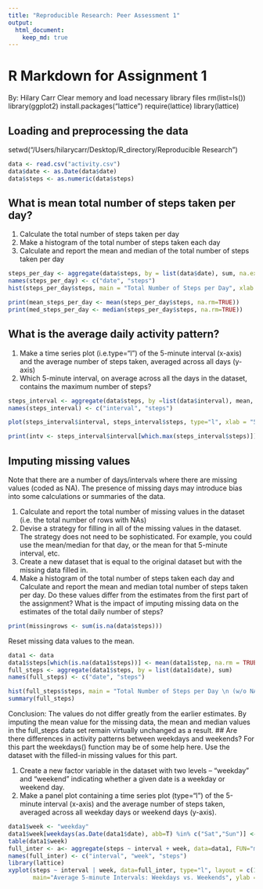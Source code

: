 ```yaml
---
title: "Reproducible Research: Peer Assessment 1"
output: 
  html_document:
    keep_md: true
---
```

# R Markdown for Assignment 1
By: Hilary Carr
Clear memory and load necessary library files
rm(list=ls())
library(ggplot2)
install.packages("lattice")
require(lattice) 
library(lattice)

## Loading and preprocessing the data
setwd("/Users/hilarycarr/Desktop/R_directory/Reproducible Research")
```r

data <- read.csv("activity.csv")
data$date <- as.Date(data$date)
data$steps <- as.numeric(data$steps)
```
## What is mean total number of steps taken per day?
1. Calculate the total number of steps taken per day
2. Make a histogram of the total number of steps taken each day
3. Calculate and report the mean and median of the total number of steps taken per day

```r
steps_per_day <- aggregate(data$steps, by = list(data$date), sum, na.exclude=T)
names(steps_per_day) <- c("date", "steps")
hist(steps_per_day$steps, main = "Total Number of Steps per Day", xlab = "Number of Steps", col = "blue", breaks = 10)

print(mean_steps_per_day <- mean(steps_per_day$steps, na.rm=TRUE))
print(med_steps_per_day <- median(steps_per_day$steps, na.rm=TRUE))
```

## What is the average daily activity pattern?
1. Make a time series plot (i.e.type="l") of the 5-minute interval (x-axis) and the average number of steps taken, averaged across all days (y-axis)
2. Which 5-minute interval, on average across all the days in the dataset, contains the maximum number of steps?
```r
steps_interval <- aggregate(data$steps, by =list(data$interval), mean, na.rm=TRUE)
names(steps_interval) <- c("interval", "steps")

plot(steps_interval$interval, steps_interval$steps, type="l", xlab = "5 min - interval", ylab = "Average steps", main = "Average Daily Activity Pattern", col = "red")

print(intv <- steps_interval$interval[which.max(steps_interval$steps)])
```

## Imputing missing values
Note that there are a number of days/intervals where there are missing values (coded as NA). The presence of missing days may introduce bias into some calculations or summaries of the data.

1. Calculate and report the total number of missing values in the dataset (i.e. the total number of rows with NAs)
2. Devise a strategy for filling in all of the missing values in the dataset. The strategy does not need to be sophisticated. For example, you could use the mean/median for that day, or the mean for that 5-minute interval, etc.
3. Create a new dataset that is equal to the original dataset but with the missing data filled in.
4. Make a histogram of the total number of steps taken each day and Calculate and report the mean and median total number of steps taken per day. Do these values differ from the estimates from the first part of the assignment? What is the impact of imputing missing data on the estimates of the total daily number of steps?
```r
print(missingrows <- sum(is.na(data$steps)))
```
Reset missing data values to the mean.
```r
data1 <- data
data1$steps[which(is.na(data1$steps))] <- mean(data1$step, na.rm = TRUE)
full_steps <- aggregate(data1$steps, by = list(data1$date), sum)
names(full_steps) <- c("date", "steps")

hist(full_steps$steps, main = "Total Number of Steps per Day \n (w/o NAs)", xlab = "Number of Steps", col = "blue", breaks = 10)
summary(full_steps)
```
Conclusion: The values do not differ greatly from the earlier estimates. By imputing the mean value for the missing data, the mean and median values in the full_steps data set remain virtually unchanged as a result.
## Are there differences in activity patterns between weekdays and weekends?
For this part the weekdays() function may be of some help here. Use the dataset with the filled-in missing values for this part.

1. Create a new factor variable in the dataset with two levels – “weekday” and “weekend” indicating whether a given date is a weekday or weekend day.
2. Make a panel plot containing a time series plot (type="l") of the 5-minute interval (x-axis) and the average number of steps taken, averaged across all weekday days or weekend days (y-axis). 

```r
data1$week <- "weekday"
data1$week[weekdays(as.Date(data1$date), abb=T) %in% c("Sat","Sun")] <- "weekend"
table(data1$week)
full_inter <- a<- aggregate(steps ~ interval + week, data=data1, FUN="mean")
names(full_inter) <- c("interval", "week", "steps")
library(lattice)
xyplot(steps ~ interval | week, data=full_inter, type="l", layout = c(1, 2), 
       main="Average 5-minute Intervals: Weekdays vs. Weekends", ylab ="Number of Steps", xlab ="5-minute Intervals")
```